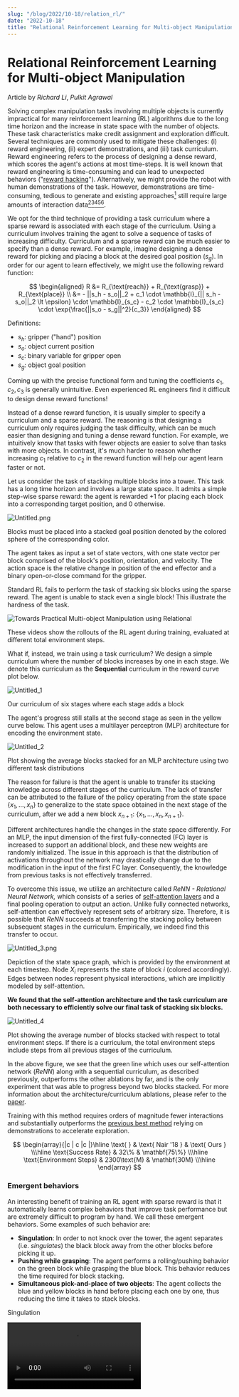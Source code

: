 ```yaml
---
slug: "/blog/2022/10-18/relation_rl/"
date: "2022-10-18"
title: "Relational Reinforcement Learning for Multi-object Manipulation"
---
```


# Relational Reinforcement Learning for Multi-object Manipulation

Article by *Richard Li*, *Pulkit Agrawal*

Solving complex manipulation tasks involving multiple objects is currently impractical for many reinforcement learning (RL) algorithms due to the long time horizon and the increase in state space with the number of objects. These task characteristics make credit assignment and exploration difficult. Several techniques are commonly used to mitigate these challenges: (i) reward engineering, (ii) expert demonstrations, and (iii) task curriculum. Reward engineering refers to the process of designing a dense reward, which scores the agent's actions at most time-steps. It is well known that reward engineering is time-consuming and can lead to unexpected behaviors ("[reward hacking](https://www.alexirpan.com/2018/02/14/rl-hard.html)"). Alternatively, we might provide the robot with human demonstrations of the task. However, demonstrations are time-consuming, tedious to generate and existing approaches[^1] still require large amounts of interaction data[^2][^3][^4][^5][^6].

We opt for the third technique of providing a task curriculum where a sparse reward is associated with each stage of the curriculum. Using a curriculum involves training the agent to solve a sequence of tasks of increasing difficulty. Curriculum and a sparse reward can be much easier to specify than a dense reward. For example, imagine designing a dense reward for picking and placing a block at the desired goal position ($s_g$).  In order for our agent to learn effectively, we might use the following reward function:

$$
\begin{aligned}
    R &= R_{\text{reach}} + R_{\text{grasp}} + R_{\text{place}} \\
    &= - ||s_h - s_o||_2 + c_1 \cdot \mathbb{I}_{|| s_h - s_o||_2  \lt \epsilon} \cdot \mathbb{I}_{s_c} - c_2 \cdot \mathbb{I}_{s_c} \cdot \exp{\frac{||s_o - s_g||^2}{c_3}}
\end{aligned}
$$

Definitions:

- $s_h$: gripper ("hand") position
- $s_o:$ object current position
- $s_c$: binary variable for gripper open
- $s_g$: object goal position

Coming up with the precise functional form and tuning the coefficients $c_1, c_2, c_3$ is generally unintuitive. Even experienced RL engineers find it difficult to design dense reward functions!

Instead of a dense reward function, it is usually simpler to specify a curriculum and a sparse reward. The reasoning is that designing a curriculum only requires judging the task difficulty, which can be much easier than designing and tuning a dense reward function. For example, we intuitively know that tasks with fewer objects are easier to solve than tasks with more objects. In contrast, it's much harder to reason whether increasing $c_1$ relative to $c_2$ in the reward function will help our agent learn faster or not.

Let us consider the task of stacking multiple blocks into a tower. This task has a long time horizon and involves a large state space. It admits a simple step-wise sparse reward: the agent is rewarded $+1$ for placing each block into a corresponding target position, and $0$ otherwise.

![Untitled.png](relation_rl/Untitled.png)

Blocks must be placed into a stacked goal position denoted by the colored sphere of the corresponding color.

The agent takes as input a set of state vectors, with one state vector per block comprised of the block's position, orientation, and velocity. The action space is the relative change in position of the end effector and a binary open-or-close command for the gripper.

Standard RL fails to perform the task of stacking six blocks using the sparse reward. The agent is unable to stack even a single block! This illustrate the hardness of the task.

![Towards Practical Multi-object Manipulation using Relational](relation_rl/Towards_Practical_Multi-object_Manipulation_using_Relational.gif)

These videos show the rollouts of the RL agent during training, evaluated at different total environment steps.

What if, instead, we train using a task curriculum? We design a simple curriculum where the number of blocks increases by one in each stage. We denote this curriculum as the **Sequential** curriculum in the reward curve plot below.

![Untitled_1](relation_rl/Untitled_1.png)

Our curriculum of six stages where each stage adds a block

The agent's progress still stalls at the second stage as seen in the yellow curve below. This agent uses a multilayer perceptron (MLP) architecture for encoding the environment state.

![Untitled_2](relation_rl/Untitled_2.png)

Plot showing the average blocks stacked for an MLP architecture using two different task distributions

The reason for failure is that the agent is unable to transfer its stacking knowledge across different stages of the curriculum. The lack of transfer can be attributed to the failure of the policy operating from the state space $\{ x_1, ..., x_n \}$ to generalize to the state space obtained in the next stage of the curriculum, after we add a new block $x_{n+1}$: $\{ x_1, ..., x_n, x_{n+1}\}$.

Different architectures handle the changes in the state space differently. For an MLP, the input dimension of the first fully-connected (FC) layer is increased to support an additional block, and these new weights are randomly initialized. The issue in this approach is that the distribution of activations throughout the network may drastically change due to the modification in the input of the first FC layer. Consequently, the knowledge from previous tasks is not effectively transferred.

To overcome this issue, we utilize an architecture called *ReNN - Relational Neural Network,* which consists of a series of [self-attention layers](https://arxiv.org/abs/1706.03762) and a final pooling operation to output an action. Unlike fully connected networks, self-attention can effectively represent sets of arbitrary size. Therefore, it is possible that *ReNN* succeeds at transferring the stacking policy between subsequent stages in the curriculum. Empirically, we indeed find this transfer to occur.

![ Untitled_3.png](relation_rl/Untitled_3.png)

Depiction of the state space graph, which is provided by the environment at each timestep. Node $X_i$ represents the state of block $i$ (colored accordingly). Edges between nodes represent physical interactions, which are implicitly modeled by self-attention.

**We found that the self-attention architecture and the task curriculum are both necessary to efficiently solve our final task of stacking six blocks.**

![Untitled_4](relation_rl/Untitled_4.png)

Plot showing the average number of blocks stacked with respect to total environment steps. If there is a curriculum, the total environment steps include steps from all previous stages of the curriculum.

In the above figure, we see that the green line which uses our self-attention network (*ReNN*) along with a sequential curriculum, as described previously, outperforms the other ablations by far, and is the only experiment that was able to progress beyond two blocks stacked. For more information about the architecture/curriculum ablations, please refer to the [paper](https://arxiv.org/abs/1912.11032).

Training with this method requires orders of magnitude fewer interactions and substantially outperforms the [previous best method](https://arxiv.org/abs/1709.10089) relying on demonstrations to accelerate exploration.

$$
\begin{array}{|c | c |c |}\hline
     \text{  } & \text{ Nair '18 } & \text{ Ours } \\\hline
     \text{Success Rate}       & 32\%           & \mathbf{75\%} \\\hline
     \text{Environment Steps}     & 2300\text{M}              & \mathbf{30M} \\\hline
\end{array}
$$

### Emergent behaviors

An interesting benefit of training an RL agent with sparse reward is that it automatically learns complex behaviors that improve task performance but are extremely difficult to program by hand. We call these emergent behaviors. Some examples of such behavior are:

- **Singulation**: In order to not knock over the tower, the agent separates  (i.e. *singulates*) the black block away from the other blocks before picking it up.
- **Pushing while grasping**: The agent performs a rolling/pushing behavior on the green block while grasping the blue block. This behavior reduces the time required for block stacking.
- **Simultaneous pick-and-place of two objects**: The agent collects the blue and yellow blocks in hand before placing each one by one, thus reducing the time it takes to stack blocks.


Singulation

<Video src="singulation.mp4" alt="Singulation"/>

Pushing while grasping

<Video src="pick2place2.mp4" alt="pick2place2"/>

Simultaneous pick-and-place of two objects

### Zero-shot Generalization

We found that the relational inductive biases of the self-attention architecture were very useful for certain kinds of zero-shot generalization - to more objects in the scene and new goal configurations of the objects. Visualization of these behaviors is shown below.

![ Untitled_5.png](relation_rl/Untitled_5.png)

An agent trained on stacking 6 blocks into a single tower (left) generalizes to various configurations with more blocks and new goals (right).

### Future Perspectives

While we are able to stack towers with cubes, there is a lot still to be done! We think the following are some exciting directions for future work:

- **Raw observations:** In this work, we assumed access to the object position, velocity, and other state measurements. In reality, our control algorithm must work from raw observations, such as camera images or point clouds, in order to be deployed on a real robot.
- **Shape generalization:** A fully general stacking system should be able to stack objects of arbitrary shapes, instead of just cubes. Generalizing to arbitrary shapes presents two major challenges:
    - **Sample-efficient RL over raw observations**: Training RL over raw observations can be prohibitively [expensive](https://arxiv.org/abs/2101.04882), requiring hundreds of GPUs. One option is to pre-train on some other task to learn an efficient shape representation and finetune on the object manipulation task. The choice of pre-training task and how to finetune in the RL setup are [open](https://arxiv.org/pdf/1906.11883.pdf) [research](https://arxiv.org/pdf/1903.06684.pdf) [questions](https://arxiv.org/pdf/1910.11977.pdf). It is therefore important to come up with new representations or training strategies that can significantly speed up RL training over raw observations.
    - @Richard Li lets add one more point on how to represent shapes and orientations with symmetric objects is an open challenge etc. Talk about PointNet, PointNet++ and their weaknesses.
    - **Automatic curriculum design**: The main task variation we tackled in this work was object cardinality. Smaller numbers of objects were easier to train than larger numbers of objects, and we used this principle to design our curriculum. But what if our task variation involved something more complicated, such as the object shape? It is unclear *a priori* what shapes are easier to stack than other shapes, which means we won't be able to make a simple hand-designed curriculum. Instead, we may need to look into techniques for [automatically](https://arxiv.org/abs/1707.05300) [generating](https://arxiv.org/abs/1707.00183) [curricul](https://arxiv.org/abs/2101.04882)a.

**This post is based on the following paper:**

- [Towards Practical Multi-Object Manipulation using Relational Reinforcement Learning](https://arxiv.org/pdf/1912.11032.pdf) by Richard Li, Allan Jabri, Trevor Darrell, and Pulkit Agrawal

**Additional resources:**

- Talk describing the paper delivered virtually at ICRA 2020.

    [ ICRA2020_presentation_v9_recording.m4v]( relation_rl/ICRA2020_presentation_v9_recording.m4v)

- Project Slides

    [ICRA2020 Slides]( ICRA2020_presentation_v9_no_presenter.pdf)

- [Project Page](https://richardrl.github.io/relational-rl/)
- [Github](https://github.com/richardrl/rlkit-relational)

**Acknowledgements:**

Thanks to Andi Peng, Tao Chen, Anthony Simeonov, and Ge Yang for giving feedback and reading earlier drafts of this blog post.

### References

[^1]: A. Nair, B. McGrew, M. Andrychowicz, W. Zaremba, and P. Abbeel, “[Overcoming exploration in reinforcement learning with demonstrations](https://arxiv.org/abs/1709.10089),” *CoRR 2017*.

[^2]: V. Zambaldi, D. Raposo, A. Santoro, V. Bapst, Y. Li, I. Babuschkin, K. Tuyls, D. Reichert, T. Lillicrap, E. Lockhart, et al., “[Deep reinforcement learning with relational inductive biases](https://openreview.net/pdf?id=HkxaFoC9KQ),” International Conference on Learning Representations, 2019.

[^3]: P. Battaglia, R. Pascanu, M. Lai, D. J. Rezende, and K. Kavukcuoglu, “[Interaction networks for learning about objects, relations and physics](https://arxiv.org/abs/1612.00222),” in Proceedings of the 30th International Conference on Neural Information Processing Systems, 2016.

[^4]: Y. Duan, M. Andrychowicz, B. Stadie, O. Jonathan Ho, J. Schneider, I. Sutskever, P. Abbeel, and W. Zaremba, “[One-shot imitation learning](http://papers.nips.cc/paper/6709-one-shot-imitation-learning.pdf),” in Advances in Neural Information Processing Systems, 2017.

[^5]: M. Janner, S. Levine, W. T. Freeman, J. B. Tenenbaum, C. Finn, and J. Wu, “[Reasoning about physical interactions with object-oriented prediction and planning](https://arxiv.org/abs/1812.10972),” in International Conference on Learning Representations, 2019.

[^6]: OpenAI, M. Plappert, R. Sampedro, T. Xu, I. Akkaya, V. Kosaraju, P. Welinder, R. D’Sa, A. Petron, H. P. de Oliveira Pinto, A. Paino, H. Noh, L. Weng, Q. Yuan, C. Chu, and W. Zaremba, “[Asymmetric self-play for automatic goal discovery in robotic manipulation](https://arxiv.org/abs/2101.04882),” CoRR 2021.